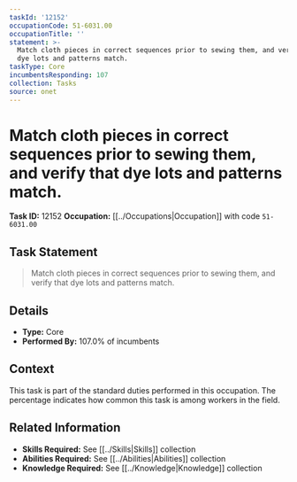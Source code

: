 ```yaml
---
taskId: '12152'
occupationCode: 51-6031.00
occupationTitle: ''
statement: >-
  Match cloth pieces in correct sequences prior to sewing them, and verify that
  dye lots and patterns match.
taskType: Core
incumbentsResponding: 107
collection: Tasks
source: onet
---
```

# Match cloth pieces in correct sequences prior to sewing them, and verify that dye lots and patterns match.

**Task ID:** 12152
**Occupation:** [[../Occupations|Occupation]] with code `51-6031.00`

## Task Statement

> Match cloth pieces in correct sequences prior to sewing them, and verify that dye lots and patterns match.

## Details

- **Type:** Core
- **Performed By:** 107.0% of incumbents

## Context

This task is part of the standard duties performed in this occupation. The percentage indicates how common this task is among workers in the field.

## Related Information

- **Skills Required:** See [[../Skills|Skills]] collection
- **Abilities Required:** See [[../Abilities|Abilities]] collection
- **Knowledge Required:** See [[../Knowledge|Knowledge]] collection
